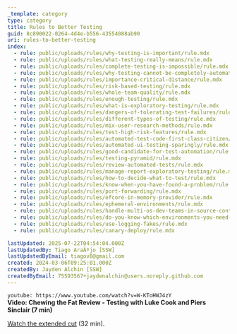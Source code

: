```yaml
---
_template: category
type: category
title: Rules to Better Testing
guid: 8c890022-0264-4d4e-b556-43554088ab90
uri: rules-to-better-testing
index:
  - rule: public/uploads/rules/why-testing-is-important/rule.mdx
  - rule: public/uploads/rules/what-testing-really-means/rule.mdx
  - rule: public/uploads/rules/complete-testing-is-impossible/rule.mdx
  - rule: public/uploads/rules/why-testing-cannot-be-completely-automated/rule.mdx
  - rule: public/uploads/rules/importance-critical-distance/rule.mdx
  - rule: public/uploads/rules/risk-based-testing/rule.mdx
  - rule: public/uploads/rules/whole-team-quality/rule.mdx
  - rule: public/uploads/rules/enough-testing/rule.mdx
  - rule: public/uploads/rules/what-is-exploratory-testing/rule.mdx
  - rule: public/uploads/rules/dangers-of-tolerating-test-failures/rule.mdx
  - rule: public/uploads/rules/different-types-of-testing/rule.mdx
  - rule: public/uploads/rules/mix-user-research-methods/rule.mdx
  - rule: public/uploads/rules/test-high-risk-features/rule.mdx
  - rule: public/uploads/rules/automated-test-code-first-class-citizen/rule.mdx
  - rule: public/uploads/rules/automated-ui-testing-sparingly/rule.mdx
  - rule: public/uploads/rules/good-candidate-for-test-automation/rule.mdx
  - rule: public/uploads/rules/testing-pyramid/rule.mdx
  - rule: public/uploads/rules/review-automated-tests/rule.mdx
  - rule: public/uploads/rules/manage-report-exploratory-testing/rule.mdx
  - rule: public/uploads/rules/how-to-decide-what-to-test/rule.mdx
  - rule: public/uploads/rules/know-when-you-have-found-a-problem/rule.mdx
  - rule: public/uploads/rules/port-forwarding/rule.mdx
  - rule: public/uploads/rules/efcore-in-memory-provider/rule.mdx
  - rule: public/uploads/rules/ephemeral-environments/rule.mdx
  - rule: public/uploads/rules/handle-multi-os-dev-teams-in-source-control/rule.mdx
  - rule: public/uploads/rules/do-you-know-which-environments-you-need-to-provision-when-starting-a-new-project/rule.mdx
  - rule: public/uploads/rules/use-logging-fakes/rule.mdx
  - rule: public/uploads/rules/canary-deploy/rule.mdx

lastUpdated: 2025-07-22T04:54:04.000Z
lastUpdatedBy: Tiago AraÃºjo [SSW]
lastUpdatedByEmail: tiagov8@gmail.com
created: 2024-03-06T09:25:01.000Z
createdBy: Jayden Alchin [SSW]
createdByEmail: 75593567+jaydenalchin@users.noreply.github.com
---
```


`youtube: https://www.youtube.com/watch?v=W-KToHWJ4zY`  
**Video: Chewing the Fat Review - Testing with Luke Cook and Piers Sinclair (7 min)**

[Watch the extended cut](https://www.youtube.com/watch?v=PHrj1GxQp7I) (32 min).
